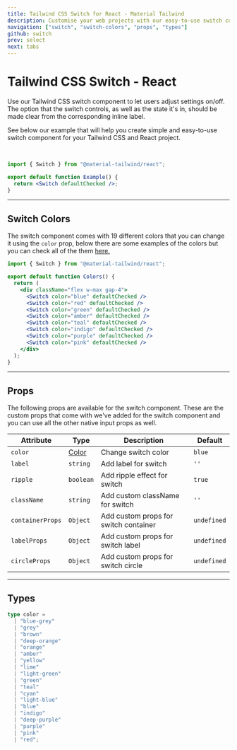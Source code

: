 ```yaml
---
title: Tailwind CSS Switch for React - Material Tailwind
description: Customise your web projects with our easy-to-use switch component for Tailwind CSS and React using Material Design guidelines.
navigation: ["switch", "switch-colors", "props", "types"]
github: switch
prev: select
next: tabs
---
```


# Tailwind CSS Switch - React

Use our Tailwind CSS switch component to let users adjust settings on/off. The option that the switch controls, as well as the state it's in, should be made clear from the corresponding inline label.

See below our example that will help you create simple and easy-to-use switch component for your Tailwind CSS and React project.

<br />

<ComponentDemo id="switch">
  <Switch id="switch-component" defaultChecked />
</ComponentDemo>

```jsx showLineNumbers
import { Switch } from "@material-tailwind/react";

export default function Example() {
  return <Switch defaultChecked />;
}
```

---

## Switch Colors

The switch component comes with 19 different colors that you can change it using the <Code>color</Code> prop, below there are some examples of the colors but you can check all of the them [here.](#props)

<ComponentDemo id="switch-colors">
  <div className="flex w-max gap-4">
    <Switch id="switch-1" color="blue" defaultChecked />
    <Switch id="switch-2" color="red" defaultChecked />
    <Switch id="switch-3" color="green" defaultChecked />
    <Switch id="switch-4" color="amber" defaultChecked />
    <Switch id="switch-5" color="teal" defaultChecked />
    <Switch id="switch-6" color="indigo" defaultChecked />
    <Switch id="switch-7" color="purple" defaultChecked />
    <Switch id="switch-8" color="pink" defaultChecked />
  </div>
</ComponentDemo>

```jsx showLineNumbers
import { Switch } from "@material-tailwind/react";

export default function Colors() {
  return (
    <div className="flex w-max gap-4">
      <Switch color="blue" defaultChecked />
      <Switch color="red" defaultChecked />
      <Switch color="green" defaultChecked />
      <Switch color="amber" defaultChecked />
      <Switch color="teal" defaultChecked />
      <Switch color="indigo" defaultChecked />
      <Switch color="purple" defaultChecked />
      <Switch color="pink" defaultChecked />
    </div>
  );
}
```

---

## Props

<span id="props" className="scroll-mt-48" />
The following props are available for the switch component. These are the custom
props that come with we've added for the switch component and you can use all the
other native input props as well.

| Attribute        | Type                       | Description                           | Default                      |
| ---------------- | -------------------------- | ------------------------------------- | ---------------------------- |
| `color`          | [Color](#types)            | Change switch color                   | <Code small>blue</Code>      |
| `label`          | <Code small>string</Code>  | Add label for switch                  | `''`                         |
| `ripple`         | <Code small>boolean</Code> | Add ripple effect for switch          | <Code small>true</Code>      |
| `className`      | <Code small>string</Code>  | Add custom className for switch       | `''`                         |
| `containerProps` | <Code small>Object</Code>  | Add custom props for switch container | <Code small>undefined</Code> |
| `labelProps`     | <Code small>Object</Code>  | Add custom props for switch label     | <Code small>undefined</Code> |
| `circleProps`    | <Code small>Object</Code>  | Add custom props for switch circle    | <Code small>undefined</Code> |

---

## Types

<span id="types" className="scroll-mt-48" />

```ts
type color =
  | "blue-grey"
  | "grey"
  | "brown"
  | "deep-orange"
  | "orange"
  | "amber"
  | "yellow"
  | "lime"
  | "light-green"
  | "green"
  | "teal"
  | "cyan"
  | "light-blue"
  | "blue"
  | "indigo"
  | "deep-purple"
  | "purple"
  | "pink"
  | "red";
```
